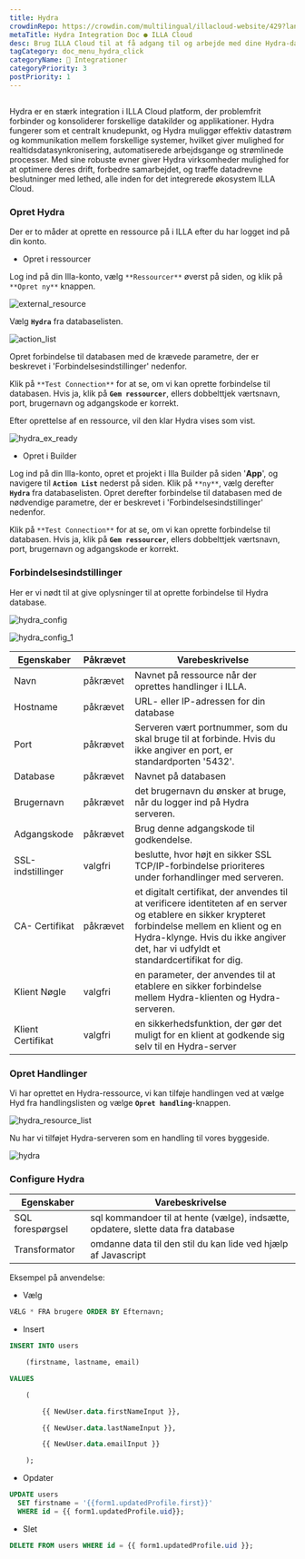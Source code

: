 ```yaml
---
title: Hydra
crowdinRepo: https://crowdin.com/multilingual/illacloud-website/429?languages=da&filter=basic&value=0
metaTitle: Hydra Integration Doc ● ILLA Cloud
desc: Brug ILLA Cloud til at få adgang til og arbejde med dine Hydra-data. Opret apps, der kan forespørge, manipulere og vise data.
tagCategory: doc_menu_hydra_click
categoryName: 🔨 Integrationer
categoryPriority: 3
postPriority: 1
---
```


## <h2 hidden>Hvad er Hydra?</h2>

Hydra er en stærk integration i ILLA Cloud platform, der problemfrit forbinder og konsoliderer forskellige datakilder og applikationer. Hydra fungerer som et centralt knudepunkt, og Hydra muliggør effektiv datastrøm og kommunikation mellem forskellige systemer, hvilket giver mulighed for realtidsdatasynkronisering, automatiserede arbejdsgange og strømlinede processer. Med sine robuste evner giver Hydra virksomheder mulighed for at optimere deres drift, forbedre samarbejdet, og træffe datadrevne beslutninger med lethed, alle inden for det integrerede økosystem ILLA Cloud.

### Opret Hydra

Der er to måder at oprette en ressource på i ILLA efter du har logget ind på din konto.

-   Opret i ressourcer

Log ind på din Illa-konto, vælg `**Ressourcer**` øverst på siden, og klik på `**Opret ny**` knappen.

![external_resource](https://cdn.illacloud.com/official-website/img/docs/external_resource.png)

Vælg **`Hydra`** fra databaselisten.

![action_list](https://cdn.illacloud.com/official-website/img/docs/action_list_3.jpeg)

Opret forbindelse til databasen med de krævede parametre, der er beskrevet i 'Forbindelsesindstillinger' nedenfor.

Klik på `**Test Connection**` for at se, om vi kan oprette forbindelse til databasen. Hvis ja, klik på **`Gem ressourcer`**, ellers dobbelttjek værtsnavn, port, brugernavn og adgangskode er korrekt.

Efter oprettelse af en ressource, vil den klar Hydra vises som vist.

![hydra_ex_ready](https://cdn.illacloud.com/official-website/img/official-site/intergration/hydra_ex_ready.jpeg)

-   Opret i Builder

Log ind på din Illa-konto, opret et projekt i Illa Builder på siden '**App**', og navigere til **`Action List`** nederst på siden. Klik på `**ny**`, vælg derefter **`Hydra`** fra databaselisten. Opret derefter forbindelse til databasen med de nødvendige parametre, der er beskrevet i 'Forbindelsesindstillinger' nedenfor.

Klik på `**Test Connection**` for at se, om vi kan oprette forbindelse til databasen. Hvis ja, klik på **`Gem ressourcer`**, ellers dobbelttjek værtsnavn, port, brugernavn og adgangskode er korrekt.

### Forbindelsesindstillinger

Her er vi nødt til at give oplysninger til at oprette forbindelse til Hydra database.

![hydra_config](https://cdn.illacloud.com/official-website/img/official-site/intergration/hydra_config.jpeg)

![hydra_config_1](https://cdn.illacloud.com/official-website/img/official-site/intergration/hydra_config_1.jpeg)

| Egenskaber               | Påkrævet | Varebeskrivelse                                                                                                                                                                                                                                    |
| ------------------------ | -------- | -------------------------------------------------------------------------------------------------------------------------------------------------------------------------------------------------------------------------------------------------- |
| Navn                     | påkrævet | Navnet på ressource når der oprettes handlinger i ILLA.                                                                                                                                                                                            |
| Hostname                 | påkrævet | URL- eller IP-adressen for din database                                                                                                                                                                                                            |
| Port                     | påkrævet | Serveren vært portnummer, som du skal bruge til at forbinde. Hvis du ikke angiver en port, er standardporten '5432'.                                                                                                                               |
| Database                 | påkrævet | Navnet på databasen                                                                                                                                                                                                                                |
| Brugernavn               | påkrævet | det brugernavn du ønsker at bruge, når du logger ind på Hydra serveren.                                                                                                                                                                            |
| Adgangskode              | påkrævet | Brug denne adgangskode til godkendelse.                                                                                                                                                                                                            |
| SSL-indstillinger        | valgfri  | beslutte, hvor højt en sikker SSL TCP/IP-forbindelse prioriteres under forhandlinger med serveren.                                                                                                                                                 |
| CA- Certifikat           | påkrævet | et digitalt certifikat, der anvendes til at verificere identiteten af en server og etablere en sikker krypteret forbindelse mellem en klient og en Hydra-klynge. Hvis du ikke angiver det, har vi udfyldt et standardcertifikat for dig.           |
| Klient Nøgle             | valgfri  | en parameter, der anvendes til at etablere en sikker forbindelse mellem Hydra-klienten og Hydra-serveren.                                                                                                                                          |
| Klient Certifikat        | valgfri  | en sikkerhedsfunktion, der gør det muligt for en klient at godkende sig selv til en Hydra-server                                                                                                                                                   |

### Opret Handlinger

Vi har oprettet en Hydra-ressource, vi kan tilføje handlingen ved at vælge Hyd fra handlingslisten og vælge **`Opret handling`**-knappen.

![hydra_resource_list](https://cdn.illacloud.com/official-website/img/official-site/intergration/hydra_resource_list.jpeg)

Nu har vi tilføjet Hydra-serveren som en handling til vores byggeside.

![hydra](https://cdn.illacloud.com/official-website/img/official-site/intergration/hydra.jpeg)

### Configure Hydra

| Egenskaber         | Varebeskrivelse                                                                   |
| ------------------ | --------------------------------------------------------------------------------- |
| SQL forespørgsel   | sql kommandoer til at hente (vælge), indsætte, opdatere, slette data fra database |
| Transformator      | omdanne data til den stil du kan lide ved hjælp af Javascript                     |

Eksempel på anvendelse:

-   Vælg

```sql
VÆLG * FRA brugere ORDER BY Efternavn;
```

-   Insert

```sql
INSERT INTO users

	(firstname, lastname, email)

VALUES

	(

		{{ NewUser.data.firstNameInput }},

		{{ NewUser.data.lastNameInput }},

		{{ NewUser.data.emailInput }}

	);
```

-   Opdater

```sql
UPDATE users
  SET firstname = '{{form1.updatedProfile.first}}'
  WHERE id = {{ form1.updatedProfile.uid}};
```

-   Slet

```sql
DELETE FROM users WHERE id = {{ form1.updatedProfile.uid }};
```
